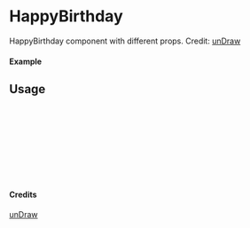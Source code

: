 
<Meta of={HappyBirthday} title="unDraw/HappyBirthday" />

# HappyBirthday

HappyBirthday component with different props.
Credit: [unDraw](https://undraw.co/illustrations)

#### Example

<Canvas of={HappyBirthday.Primary} />

## Usage

```ts
import { HappyBirthday } from "yadl-ui";

const Example = () => {
  return (
      <HappyBirthday />
  );
};

export default Example;
```

#### Credits
[unDraw](https://undraw.co/illustrations)
